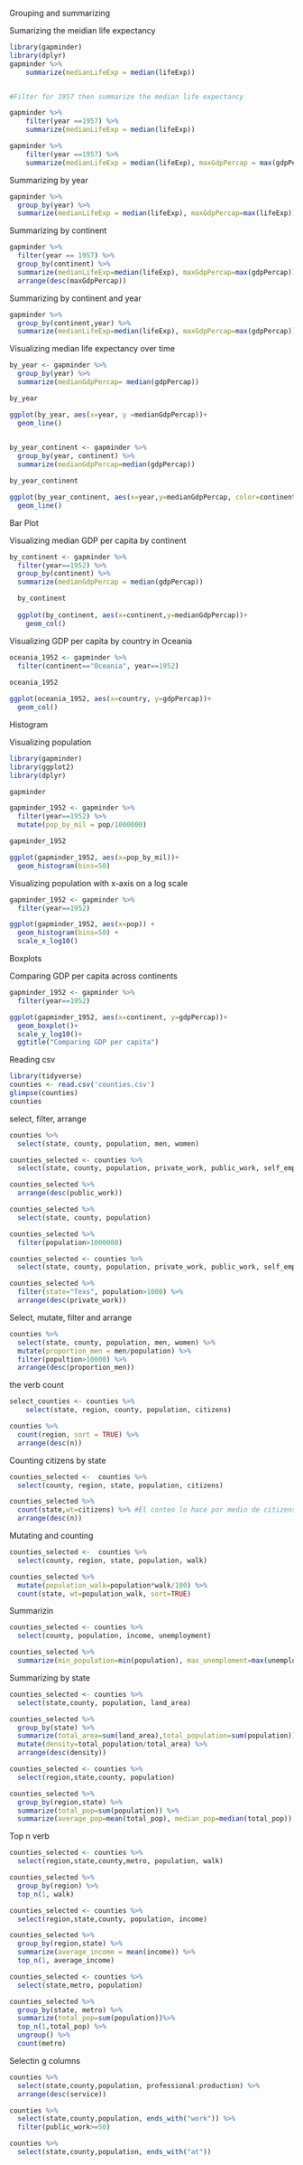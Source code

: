 Grouping and summarizing 

Sumarizing the meidian life expectancy

```r

library(gapminder)
library(dplyr)
gapminder %>%
    summarize(medianLifeExp = median(lifeExp))


#Filter for 1957 then summarize the median life expectancy

gapminder %>%
    filter(year ==1957) %>%
    summarize(medianLifeExp = median(lifeExp))

gapminder %>%
    filter(year ==1957) %>%
    summarize(medianLifeExp = median(lifeExp), maxGdpPercap = max(gdpPercap))
```

Summarizing by year

```r
gapminder %>%
  group_by(year) %>%
  summarize(medianLifeExp = median(lifeExp), maxGdpPercap=max(lifeExp))
```

Summarizing by continent
```r
gapminder %>%
  filter(year == 1957) %>%
  group_by(continent) %>%
  summarize(medianLifeExp=median(lifeExp), maxGdpPercap=max(gdpPercap)) %>%
  arrange(desc(maxGdpPercap))

```

Summarizing by continent and year

```r
gapminder %>%
  group_by(continent,year) %>%
  summarize(medianLifeExp=median(lifeExp), maxGdpPercap=max(gdpPercap))
```

Visualizing median life expectancy over time
```r
by_year <- gapminder %>%
  group_by(year) %>%
  summarize(medianGdpPercap= median(gdpPercap))

by_year

ggplot(by_year, aes(x=year, y =medianGdpPercap))+
  geom_line()
  
```

```r
by_year_continent <- gapminder %>%
  group_by(year, continent) %>%
  summarize(medianGdpPercap=median(gdpPercap))

by_year_continent

ggplot(by_year_continent, aes(x=year,y=medianGdpPercap, color=continent))+
  geom_line()
```

Bar Plot

Visualizing median GDP per capita by continent

```r
by_continent <- gapminder %>%
  filter(year==1952) %>%
  group_by(continent) %>%
  summarize(medianGdpPercap = median(gdpPercap))

  by_continent
  
  ggplot(by_continent, aes(x=continent,y=medianGdpPercap))+
    geom_col()
```
Visualizing GDP per capita by country in Oceania

```r
oceania_1952 <- gapminder %>%
  filter(continent=="Oceania", year==1952)
  
oceania_1952  

ggplot(oceania_1952, aes(x=country, y=gdpPercap))+
  geom_col()
```

Histogram

Visualizing population

```r
library(gapminder)
library(ggplot2)
library(dplyr)

gapminder

gapminder_1952 <- gapminder %>%
  filter(year==1952) %>%
  mutate(pop_by_mil = pop/1000000)

gapminder_1952

ggplot(gapminder_1952, aes(x=pop_by_mil))+
  geom_histogram(bins=50)
```

Visualizing population with x-axis on a log scale

```r

gapminder_1952 <- gapminder %>%
  filter(year==1952)

ggplot(gapminder_1952, aes(x=pop)) +
  geom_histogram(bins=50) +
  scale_x_log10()

```


Boxplots

Comparing GDP per capita across continents

```r
gapminder_1952 <- gapminder %>%
  filter(year==1952)

ggplot(gapminder_1952, aes(x=continent, y=gdpPercap))+
  geom_boxplot()+
  scale_y_log10()+
  ggtitle("Comparing GDP per capita")
```
Reading csv

```r
library(tidyverse)
counties <- read.csv('counties.csv')
glimpse(counties)
counties
```

select, filter, arrange

```r
counties %>%
  select(state, county, population, men, women)

counties_selected <- counties %>%
  select(state, county, population, private_work, public_work, self_employed)

counties_selected %>%
  arrange(desc(public_work))

counties_selected %>%
  select(state, county, population)

counties_selected %>%
  filter(population>1000000)

counties_selected <- counties %>%
  select(state, county, population, private_work, public_work, self_employed)

counties_selected %>%
  filter(state="Texs", population>1000) %>%
  arrange(desc(private_work))
```


Select, mutate, filter and arrange
```r
counties %>%
  select(state, county, population, men, women) %>%
  mutate(proportion_men = men/population) %>%
  filter(popultion>10000) %>%
  arrange(desc(proportion_men))
```


the verb count
```r
select_counties <- counties %>%
    select(state, region, county, population, citizens) 

counties %>%
  count(region, sort = TRUE) %>%
  arrange(desc(n))
```
Counting citizens by state

```r
counties_selected <-  counties %>%
  select(county, region, state, population, citizens)

counties_selected %>%
  count(state,wt=citizens) %>% #El conteo lo hace por medio de citizens(wt) no por state, por state solo los agrupa
  arrange(desc(n))
```

Mutating and counting

```r

counties_selected <-  counties %>%
  select(county, region, state, population, walk)

counties_selected %>%
  mutate(population_walk=population*walk/100) %>%
  count(state, wt=population_walk, sort=TRUE)
```

Summarizin

```r

counties_selected <- counties %>%
  select(county, population, income, unemployment)

counties_selected %>%
  summarize(min_population=min(population), max_unemploment=max(unemployment), average_income=mean(income))
```

Summarizing by state

```r
counties_selected <- counties %>%
  select(state,county, population, land_area)

counties_selected %>%
  group_by(state) %>%
  summarize(total_area=sum(land_area),total_population=sum(population)) %>%
  mutate(density=total_population/total_area) %>%
  arrange(desc(density))

counties_selected <- counties %>%
  select(region,state,county, population)

counties_selected %>%
  group_by(region,state) %>%
  summarize(total_pop=sum(population)) %>%
  summarize(average_pop=mean(total_pop), median_pop=median(total_pop))
```
Top n verb

```r

counties_selected <- counties %>%
  select(region,state,county,metro, population, walk)

counties_selected %>%
  group_by(region) %>%
  top_n(1, walk)

counties_selected <- counties %>%
  select(region,state,county, population, income)

counties_selected %>%
  group_by(region,state) %>%
  summarize(average_income = mean(income)) %>%
  top_n(1, average_income)

```

```r
counties_selected <- counties %>%
  select(state,metro, population)

counties_selected %>%
  group_by(state, metro) %>%
  summarize(total_pop=sum(population))%>%
  top_n(1,total_pop) %>%
  ungroup() %>%
  count(metro)


```

Selectin g columns

```r
counties %>%
  select(state,county,population, professional:production) %>%
  arrange(desc(service))

counties %>%
  select(state,county,population, ends_with("work")) %>%
  filter(public_work>=50)

counties %>%
  select(state,county,population, ends_with("at"))
```

